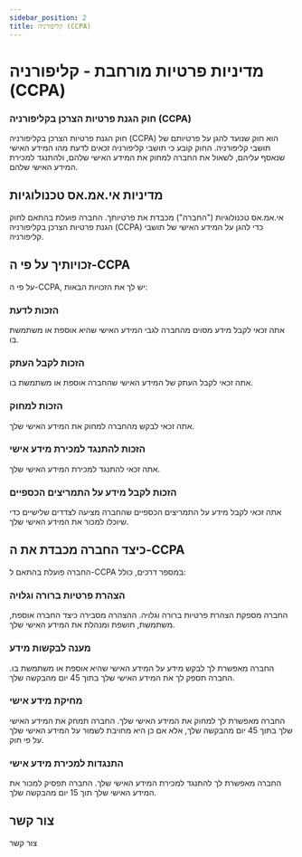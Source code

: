 ```yaml
---
sidebar_position: 2
title: קליפורניה (CCPA)
---
```




# מדיניות פרטיות מורחבת - קליפורניה (CCPA)

### חוק הגנת פרטיות הצרכן בקליפורניה (CCPA)

חוק הגנת פרטיות הצרכן בקליפורניה (CCPA) הוא חוק שנועד להגן על פרטיותם של תושבי קליפורניה. החוק קובע כי תושבי קליפורניה זכאים לדעת מהו המידע האישי שנאסף עליהם, לשאול את החברה למחוק את המידע האישי שלהם, ולהתנגד למכירת המידע האישי שלהם.

## מדיניות אי.אמ.אס טכנולוגיות

אי.אמ.אס טכנולוגיות ("החברה") מכבדת את פרטיותך. החברה פועלת בהתאם לחוק הגנת פרטיות הצרכן בקליפורניה (CCPA) כדי להגן על המידע האישי של תושבי קליפורניה.

## זכויותיך על פי ה-CCPA

על פי ה-CCPA, יש לך את הזכויות הבאות:

### הזכות לדעת
אתה זכאי לקבל מידע מסוים מהחברה לגבי המידע האישי שהיא אוספת או משתמשת בו.

### הזכות לקבל העתק
אתה זכאי לקבל העתק של המידע האישי שהחברה אוספת או משתמשת בו.

### הזכות למחוק
אתה זכאי לבקש מהחברה למחוק את המידע האישי שלך.

### הזכות להתנגד למכירת מידע אישי
אתה זכאי להתנגד למכירת המידע האישי שלך.

### הזכות לקבל מידע על התמריצים הכספיים
אתה זכאי לקבל מידע על התמריצים הכספיים שהחברה מציעה לצדדים שלישיים כדי שיוכלו למכור את המידע האישי שלך.

## כיצד החברה מכבדת את ה-CCPA

החברה פועלת בהתאם ל-CCPA במספר דרכים, כולל:

### הצהרת פרטיות ברורה וגלויה
החברה מספקת הצהרת פרטיות ברורה וגלויה. ההצהרה מסבירה כיצד החברה אוספת, משתמשת, חושפת ומנהלת את המידע האישי שלך.

### מענה לבקשות מידע
החברה מאפשרת לך לבקש מידע על המידע האישי שהיא אוספת או משתמשת בו. החברה תספק לך את המידע האישי שלך בתוך 45 יום מהבקשה שלך.

### מחיקת מידע אישי
החברה מאפשרת לך למחוק את המידע האישי שלך. החברה תמחק את המידע האישי שלך בתוך 45 יום מהבקשה שלך, אלא אם כן היא מחויבת לשמור על המידע האישי שלך על פי חוק.

### התנגדות למכירת מידע אישי
החברה מאפשרת לך להתנגד למכירת המידע האישי שלך. החברה תפסיק למכור את המידע האישי שלך תוך 15 יום מהבקשה שלך.

## צור קשר
<Link
    className="button button--secondary button--lg"
    to="https://forums.ims-network.net">
     צור קשר
</Link>